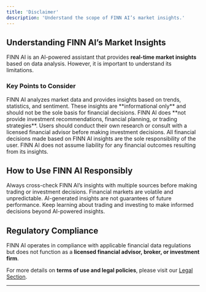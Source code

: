 ```yaml
---
title: 'Disclaimer'
description: 'Understand the scope of FINN AI’s market insights.'
---
```


## Understanding FINN AI’s Market Insights

FINN AI is an AI-powered assistant that provides **real-time market insights** based on data analysis. However, it is important to understand its limitations.

### Key Points to Consider

<AccordionGroup>
  <Accordion icon="lightbulb" title="AI-Generated Insights">
    FINN AI analyzes market data and provides insights based on trends, statistics, and sentiment. These insights are **informational only** and should not be the sole basis for financial decisions.
  </Accordion>
  <Accordion icon="triangle-exclamation" title="Not Financial Advice">
    FINN AI does **not provide investment recommendations, financial planning, or trading strategies**. Users should conduct their own research or consult with a licensed financial advisor before making investment decisions.
  </Accordion>
  <Accordion icon="user-shield" title="User Responsibility">
    All financial decisions made based on FINN AI insights are the sole responsibility of the user. FINN AI does not assume liability for any financial outcomes resulting from its insights.
  </Accordion>
</AccordionGroup>

## How to Use FINN AI Responsibly

<AccordionGroup>
  <Accordion icon="magnifying-glass" title="Verify with Other Sources">
    Always cross-check FINN AI’s insights with multiple sources before making trading or investment decisions.
  </Accordion>
  <Accordion icon="chart-line" title="Consider Market Risks">
    Financial markets are volatile and unpredictable. AI-generated insights are not guarantees of future performance.
  </Accordion>
  <Accordion icon="book" title="Stay Educated">
    Keep learning about trading and investing to make informed decisions beyond AI-powered insights.
  </Accordion>
</AccordionGroup>

## Regulatory Compliance

FINN AI operates in compliance with applicable financial data regulations but does not function as a **licensed financial advisor, broker, or investment firm**.

For more details on **terms of use and legal policies**, please visit our [Legal Section](/docs/legal).

---